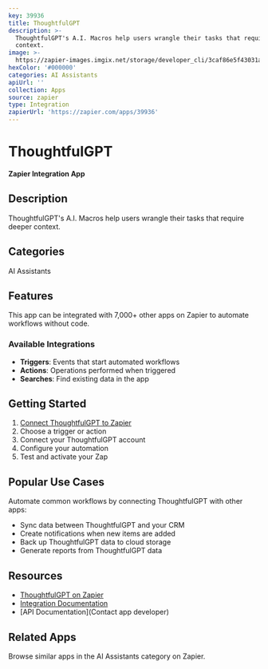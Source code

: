 ```yaml
---
key: 39936
title: ThoughtfulGPT
description: >-
  ThoughtfulGPT's A.I. Macros help users wrangle their tasks that require deeper
  context.
image: >-
  https://zapier-images.imgix.net/storage/developer_cli/3caf86e5f43031aef3925ae518b0da28.png?auto=format%2Ccompress&ixlib=python-3.0.0&q=50
hexColor: '#000000'
categories: AI Assistants
apiUrl: ''
collection: Apps
source: zapier
type: Integration
zapierUrl: 'https://zapier.com/apps/39936'
---
```

# ThoughtfulGPT

**Zapier Integration App**

## Description

ThoughtfulGPT's A.I. Macros help users wrangle their tasks that require deeper context.

## Categories

AI Assistants

## Features

This app can be integrated with 7,000+ other apps on Zapier to automate workflows without code.

### Available Integrations

- **Triggers**: Events that start automated workflows
- **Actions**: Operations performed when triggered
- **Searches**: Find existing data in the app

## Getting Started

1. [Connect ThoughtfulGPT to Zapier](https://zapier.com/apps/39936)
2. Choose a trigger or action
3. Connect your ThoughtfulGPT account
4. Configure your automation
5. Test and activate your Zap

## Popular Use Cases

Automate common workflows by connecting ThoughtfulGPT with other apps:

- Sync data between ThoughtfulGPT and your CRM
- Create notifications when new items are added
- Back up ThoughtfulGPT data to cloud storage
- Generate reports from ThoughtfulGPT data

## Resources

- [ThoughtfulGPT on Zapier](https://zapier.com/apps/39936)
- [Integration Documentation](https://zapier.com/apps/39936/integrations)
- [API Documentation](Contact app developer)

## Related Apps

Browse similar apps in the AI Assistants category on Zapier.
